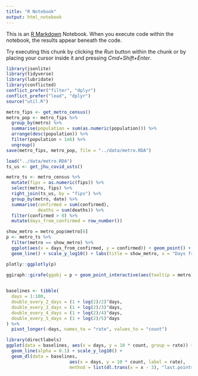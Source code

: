 ```yaml
---
title: "R Notebook"
output: html_notebook
---
```


This is an [R Markdown](http://rmarkdown.rstudio.com) Notebook. When you execute code within the notebook, the results appear beneath the code. 

Try executing this chunk by clicking the *Run* button within the chunk or by placing your cursor inside it and pressing *Cmd+Shift+Enter*. 

```r
library(jsonlite)
library(tidyverse)
library(lubridate)
library(conflicted)
conflict_prefer("filter", "dplyr")
conflict_prefer("lead", "dplyr")
source("util.R")
```

```r
metro_fips <- get_metro_census()
metro_pop <- metro_fips %>% 
  group_by(metro) %>% 
  summarise(population = sum(as.numeric(population))) %>% 
  arrange(desc(population)) %>% 
  filter(population > 1e6) %>% 
  ungroup()
save(metro_fips, metro_pop, file = "../data/metro.RDA")
```

```r
load("../data/metro.RDA")
ts_us <- get_jhu_covid_usts()


```


```r
metro_ts <- metro_census %>% 
  mutate(fips = as.numeric(fips)) %>% 
  select(metro, fips) %>% 
  right_join(ts_us, by = "fips") %>% 
  group_by(metro, date) %>%
  summarise(confirmed = sum(confirmed),
            deaths = sum(deaths)) %>% 
  filter(confirmed > 0) %>% 
  mutate(days_from_confirmed = row_number())

show_metro = metro_pop$metro[6]
p <- metro_ts %>% 
  filter(metro == show_metro) %>% 
  ggplot(aes(x = days_from_confirmed, y = confirmed)) + geom_point() +
  geom_line() + scale_y_log10() + labs(title = show_metro, x = "Days from 1st confirmed case")

plotly::ggplotly(p)

ggiraph::girafe(ggobj = p + geom_point_interactive(aes(tooltip = metro)))
  
```
```r
baselines <- tibble(
  days = 1:100,
  double_every_2_days = (1 + log(2)/2)^days,
  double_every_3_days = (1 + log(2)/3)^days,
  double_every_4_days = (1 + log(2)/4)^days,
  double_every_5_days = (1 + log(2)/5)^days
) %>% 
  pivot_longer(-days, names_to = "rate", values_to = "count")

library(directlabels)
ggplot(data = baselines, aes(x = days, y = 10 * count, group = rate)) + 
  geom_line(alpha = 0.1) + scale_y_log10() + 
  geom_dl(data = baselines,  
                        aes(x = days, y = 10 * count, label = rate),
                        method = list(dl.trans(x = x - 3), "last.points", cex = 0.8)) 
```

